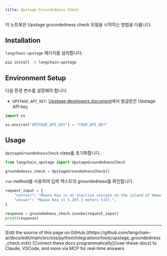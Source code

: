 ```yaml
---
title: Upstage Groundedness Check
---
```


이 노트북은 Upstage groundedness check 모델을 시작하는 방법을 다룹니다.

## Installation

`langchain-upstage` 패키지를 설치합니다.

```bash
pip install -U langchain-upstage
```

## Environment Setup

다음 환경 변수를 설정해야 합니다:

- `UPSTAGE_API_KEY`: [Upstage developers document](https://developers.upstage.ai/docs/getting-started/quick-start)에서 발급받은 Upstage API key

```python
import os

os.environ["UPSTAGE_API_KEY"] = "YOUR_API_KEY"
```

## Usage

`UpstageGroundednessCheck` class를 초기화합니다.

```python
from langchain_upstage import UpstageGroundednessCheck

groundedness_check = UpstageGroundednessCheck()
```

`run` method를 사용하여 입력 텍스트의 groundedness를 확인합니다.

```python
request_input = {
    "context": "Mauna Kea is an inactive volcano on the island of Hawai'i. Its peak is 4,207.3 m above sea level, making it the highest point in Hawaii and second-highest peak of an island on Earth.",
    "answer": "Mauna Kea is 5,207.3 meters tall.",
}

response = groundedness_check.invoke(request_input)
print(response)
```

---

<Callout icon="pen-to-square" iconType="regular">
    [Edit the source of this page on GitHub.](https://github.com/langchain-ai/docs/edit/main/src/oss/python/integrations/tools/upstage_groundedness_check.mdx)
</Callout>
<Tip icon="terminal" iconType="regular">
    [Connect these docs programmatically](/use-these-docs) to Claude, VSCode, and more via MCP for    real-time answers.
</Tip>
